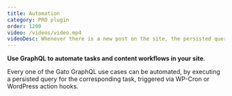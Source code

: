 ```yaml
---
title: Automation
category: PRO plugin
order: 1200
video: /videos/video.mp4
videoDesc: Whenever there is a new post on the site, the persisted query checks if the post has some mandatory block and, if it does not, automatically adds it.
---
```


**Use GraphQL to automate tasks and content workflows in your site**.

Every one of the Gato GraphQL use cases can be automated, by executing a persisted query for the corresponding task, triggered via WP-Cron or WordPress action hooks.